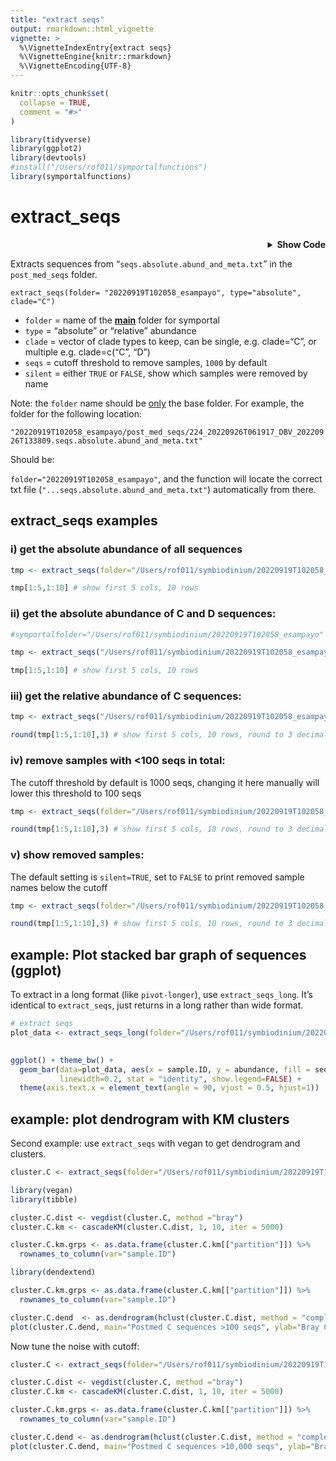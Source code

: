 ```yaml
---
title: "extract seqs"
output: rmarkdown::html_vignette
vignette: >
  %\VignetteIndexEntry{extract seqs}
  %\VignetteEngine{knitr::rmarkdown}
  %\VignetteEncoding{UTF-8}
---
```


```r
knitr::opts_chunk$set(
  collapse = TRUE,
  comment = "#>"
)
```

```r
library(tidyverse)
library(ggplot2)
library(devtools)
#install("/Users/rof011/symportalfunctions")
library(symportalfunctions)
```

# extract_seqs
<details><summary align="right"><b>Show Code</b></summary>

```r


extract_seqs <- function(folder, type = "relative", clade = LETTERS[1:10], cutoff=1000, silent=TRUE) {

  file_list <- list.files(path = folder, pattern = "seqs.absolute.abund_and_meta.txt", include.dirs = TRUE, recursive = TRUE)

  absolute <- read.delim(paste0(folder, "/", file_list)) %>%
    dplyr::select(sample_name, 40:ncol(.)) %>% # select just the symbiodinium columns
    tibble::column_to_rownames("sample_name") %>% # sample_name column to rowname
    dplyr::slice(-n()) %>% # remove the last row, summary data
    dplyr::filter(rowSums(select(., where(is.numeric))) > as.numeric(cutoff)) %>% # remove samples where <1000 sequences
    dplyr::select(dplyr::matches(clade, ignore.case = FALSE)) %>% # keep only columns matching "clade"
    dplyr::filter(rowSums(dplyr::select(., dplyr::where(is.numeric))) != 0) %>% # drop zero sum rows
    dplyr::select(dplyr::where(~ sum(. != 0) > 0)) %>% # drop zero sum columns
    dplyr::select(dplyr::where(~ any(!is.na(.))))  # drop blank columns

  excluded_samples <- read.delim(paste0(folder, "/", file_list)) %>%
    dplyr::select(sample_name, 40:ncol(.)) %>% # select just the symbiodinium columns
    tibble::column_to_rownames("sample_name") %>% # sample_name column to rowname
    dplyr::slice(-n()) %>% # remove the last row, summary data
    dplyr::select(dplyr::matches(clade, ignore.case = FALSE)) %>% # keep only columns matching "clade"
    dplyr::filter(rowSums(select(., where(is.numeric))) < as.numeric(cutoff)) # remove samples where <1000 sequences

  if (silent==FALSE){
    cat("Excluded samples \n")
    cat(paste(unique(rownames(excluded_samples)), collapse="\n"), "\n")
  }

  relative <- read.delim(paste0(folder, "/", file_list)) %>%
    dplyr::select(sample_name, 40:ncol(.)) %>% # select just the symbiodinium columns
    tibble::column_to_rownames("sample_name") %>% # sample_name column to rowname
    dplyr::slice(-n()) %>% # remove the last row, summary data
    dplyr::filter(rowSums(select(., where(is.numeric))) > as.numeric(cutoff)) %>% # remove samples where <1000 sequences
    dplyr::select(dplyr::matches(clade, ignore.case = FALSE)) %>% # keep only columns matching "clade"
    dplyr::filter(rowSums(dplyr::select(., dplyr::where(is.numeric))) != 0) %>% # drop zero sum rows
    dplyr::select(dplyr::where(~ sum(. != 0) > 0)) %>% # drop zero sum columns
    dplyr::select(dplyr::where(~ any(!is.na(.)))) %>% # drop blank columns
    dplyr::mutate(row_sum = rowSums(select(., dplyr::where(is.numeric)))) %>%
    dplyr::mutate(across(dplyr::where(is.numeric), ~ . / row_sum)) %>%
    dplyr::select(-row_sum)

  if (type == "absolute") {
    return(absolute)
  } else if (type == "relative") {
    return(relative)
  }
}

```
</details>
Extracts sequences from "`seqs.absolute.abund_and_meta.txt`" in the `post_med_seqs` folder.

`extract_seqs(folder= "20220919T102058_esampayo", type="absolute", clade="C")`

-   `folder` = name of the [**main**]{.underline} folder for symportal
-   `type` = "absolute" or "relative" abundance
-   `clade` = vector of clade types to keep, can be single, e.g. clade="C", or multiple e.g. clade=c("C", "D")
-   `seqs` = cutoff threshold to remove samples, `1000` by default
-   `silent` = either `TRUE` or `FALSE`, show which samples were removed by name

Note: the `folder` name should be [only]{.underline} the base folder. For example, the folder for the following location:

`"20220919T102058_esampayo/post_med_seqs/224_20220926T061917_DBV_20220926T133809.seqs.absolute.abund_and_meta.txt"`

Should be: 

`folder="20220919T102058_esampayo"`, and the function will locate the correct txt file (`"...seqs.absolute.abund_and_meta.txt"`) automatically from there.


## extract_seqs examples

### i) get the absolute abundance of all sequences

```r
tmp <- extract_seqs(folder="/Users/rof011/symbiodinium/20220919T102058_esampayo", type="absolute")

tmp[1:5,1:10] # show first 5 cols, 10 rows
```

### ii) get the absolute abundance of C and D sequences:

```r

#symportalfolder="/Users/rof011/symbiodinium/20220919T102058_esampayo"

tmp <- extract_seqs("/Users/rof011/symbiodinium/20220919T102058_esampayo", type="absolute", clade=c("C", "D"))

tmp[1:5,1:10] # show first 5 cols, 10 rows
```

### iii) get the relative abundance of C sequences:

```r
tmp <- extract_seqs("/Users/rof011/symbiodinium/20220919T102058_esampayo", type="relative", clade="C")

round(tmp[1:5,1:10],3) # show first 5 cols, 10 rows, round to 3 decimal places
```

### iv) remove samples with \<100 seqs in total:

The cutoff threshold by default is 1000 seqs, changing it here manually will lower this threshold to 100 seqs

```r
tmp <- extract_seqs(folder="/Users/rof011/symbiodinium/20220919T102058_esampayo", type="relative", clade="C", cutoff=100)

round(tmp[1:5,1:10],3) # show first 5 cols, 10 rows, round to 3 decimal places
```

### v) show removed samples:

The default setting is `silent=TRUE`, set to `FALSE` to print removed sample names below the cutoff

```r
tmp <- extract_seqs(folder="/Users/rof011/symbiodinium/20220919T102058_esampayo", type="relative", clade="C", cutoff=100, silent=FALSE)

round(tmp[1:5,1:10],3) # show first 5 cols, 10 rows, round to 3 decimal places
```

## example: Plot stacked bar graph of sequences (ggplot)


To extract in a long format (like `pivot-longer`), use `extract_seqs_long`. 
It's identical to `extract_seqs`, just returns in a long rather than wide format.

```r
# extract seqs
plot_data <- extract_seqs_long(folder="/Users/rof011/symbiodinium/20220919T102058_esampayo", type="relative", clade="C") 
  

ggplot() + theme_bw() +
  geom_bar(data=plot_data, aes(x = sample.ID, y = abundance, fill = seq.ID), color="black", 
           linewidth=0.2, stat = "identity", show.legend=FALSE) +
  theme(axis.text.x = element_text(angle = 90, vjust = 0.5, hjust=1))

```

## example: plot dendrogram with KM clusters

Second example: use `extract_seqs` with vegan to get dendrogram and clusters.

```r
cluster.C <- extract_seqs(folder="/Users/rof011/symbiodinium/20220919T102058_esampayo", type="relative", clade="C", cutoff=100) 

library(vegan)
library(tibble)

cluster.C.dist <- vegdist(cluster.C, method ="bray")
cluster.C.km <- cascadeKM(cluster.C.dist, 1, 10, iter = 5000)

cluster.C.km.grps <- as.data.frame(cluster.C.km[["partition"]]) %>% 
  rownames_to_column(var="sample.ID")

```

```r
library(dendextend)

cluster.C.km.grps <- as.data.frame(cluster.C.km[["partition"]]) %>% 
  rownames_to_column(var="sample.ID")

cluster.C.dend  <- as.dendrogram(hclust(cluster.C.dist, method = "complete")) %>% color_labels(., k = 6)
plot(cluster.C.dend, main="Postmed C sequences >100 seqs", ylab="Bray Curtis")

```

Now tune the noise with cutoff:

```r
cluster.C <- extract_seqs(folder="/Users/rof011/symbiodinium/20220919T102058_esampayo", type="relative", clade="C", cutoff=10000) 

cluster.C.dist <- vegdist(cluster.C, method ="bray")
cluster.C.km <- cascadeKM(cluster.C.dist, 1, 10, iter = 5000)

cluster.C.km.grps <- as.data.frame(cluster.C.km[["partition"]]) %>% 
  rownames_to_column(var="sample.ID")

cluster.C.dend <- as.dendrogram(hclust(cluster.C.dist, method = "complete")) %>% color_labels(., k = 6)
plot(cluster.C.dend, main="Postmed C sequences >10,000 seqs", ylab="Bray Curtis")

```
